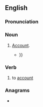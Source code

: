 ==English==

===Pronunciation===
{{rfp|en}}

===Noun===
{{en-noun}}

# {{lb|en|archaic}} [[account#Noun|Account]].
#* {{quote-book|en|chapter=Method of Balancing Accounts at the Year’s End|title=Kearsley’s Gentleman and Tradesman’s Pocket Ledger, for the Year 1778: [...]|location=London|publisher=Printed for G. Kearsley,{{nb...|at No. 46, in Fleet-street, and sold by all the booksellers in town and country.}}|year=1778|page=184|pageurl=https://books.google.com/books?id=-nVwqfPJwqQC&pg=PA184|oclc=828585776|passage=You muſt make an '''accompt''' of balance on the next void leaf or folio of your ledger to your other '''accompts'''; but after ſo done, do not venture to draw out the '''accompt''' of balance in the ſaid folio, till you have made it exact on a ſheet of paper, ruled and titled for that purpoſe, becauſe of miſtakes or errors that may occur or happen in the courſe of ballancing your ledger; {{...}}}}

===Verb===
{{en-verb}}

# {{lb|en|archaic}} to [[account]]

===Anagrams===
* {{anagrams|en|a=accmopt|compact|σ-compact}}